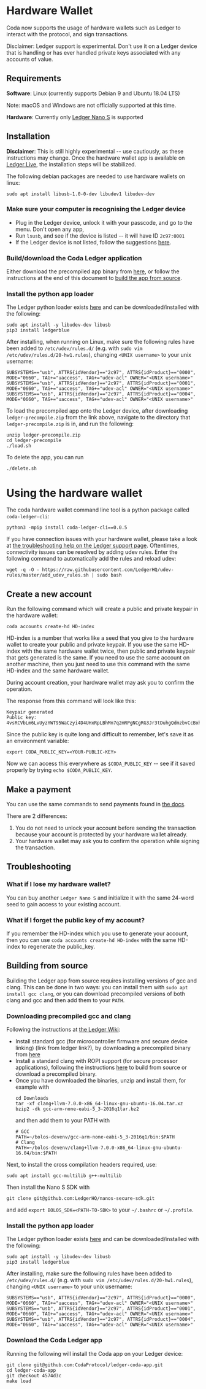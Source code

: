 
# Hardware Wallet

Coda now supports the usage of hardware wallets such as Ledger to interact with
the protocol, and sign transactions.

<Alert kind="warning">

Disclaimer: Ledger support is experimental. Don't use it on a Ledger device that is handling or has ever handled private keys associated with any accounts of value.

</Alert>

## Requirements

**Software**: Linux (currently supports Debian 9 and Ubuntu 18.04 LTS)

Note: macOS and Windows are not officially supported at this time.

**Hardware**: Currently only [Ledger Nano S](https://shop.ledger.com/products/ledger-nano-s) is supported

## Installation

**Disclaimer**: This is still highly experimental -- use cautiously, as these
instructions may change. Once the hardware wallet app is available on
[Ledger Live](https://www.ledger.com/ledger-live), the installation steps will be stabilized.

The following debian packages are needed to use hardware wallets on linux:
```
sudo apt install libusb-1.0-0-dev libudev1 libudev-dev
```

### Make sure your computer is recognising the Ledger device

- Plug in the Ledger device, unlock it with your passcode, and go to the menu. Don't open any app,
- Run `lsusb`, and see if the device is listed -- it will have ID `2c97:0001`
- If the Ledger device is not listed, follow the suggestions
  [here](https://support.ledger.com/hc/en-us/articles/115005165269-Fix-connection-issues).

### Build/download the Coda Ledger application

Either download the precompiled app binary from
[here](https://github.com/CodaProtocol/ledger-coda-app/releases/tag/v0.1.0), or follow the instructions
at the end of this document to [build the app from source](/docs/hardware-wallet#building-from-source).

### Install the python app loader

The Ledger python loader exists [here](https://github.com/LedgerHQ/blue-loader-python)
and can be downloaded/installed with the following:
```
sudo apt install -y libudev-dev libusb
pip3 install ledgerblue
```

After installing, when running on Linux, make sure the following rules have been
added to `/etc/udev/rules.d/` (e.g. with `sudo vim /etc/udev/rules.d/20-hw1.rules`),
changing `<UNIX username>` to your unix username:

```
SUBSYSTEMS=="usb", ATTRS{idVendor}=="2c97", ATTRS{idProduct}=="0000", MODE="0660", TAG+="uaccess", TAG+="udev-acl" OWNER="<UNIX username>"
SUBSYSTEMS=="usb", ATTRS{idVendor}=="2c97", ATTRS{idProduct}=="0001", MODE="0660", TAG+="uaccess", TAG+="udev-acl" OWNER="<UNIX username>"
SUBSYSTEMS=="usb", ATTRS{idVendor}=="2c97", ATTRS{idProduct}=="0004", MODE="0660", TAG+="uaccess", TAG+="udev-acl" OWNER="<UNIX username>"
```

To load the precompiled app onto the Ledger device, after downloading `ledger-precompile.zip`
from the link above, navigate to the directory that `ledger-precompile.zip` is in, and run the following:
```
unzip ledger-precompile.zip
cd ledger-precompile
./load.sh
```

To delete the app, you can run
```
./delete.sh
```

# Using the hardware wallet

The coda hardware wallet command line tool is a python package called `coda-ledger-cli`:
```
python3 -mpip install coda-ledger-cli==0.0.5
```

If you have connection issues with your hardware wallet, please take a look at
[the troubleshooting help on the Ledger support page](https://support.ledger.com/hc/en-us/articles/115005165269-Fix-connection-issues).
Oftentimes, connectivity issues can be resolved by adding udev rules. Enter the
following command to automatically add the rules and reload udev:
```
wget -q -O - https://raw.githubusercontent.com/LedgerHQ/udev-rules/master/add_udev_rules.sh | sudo bash
```

## Create a new account

Run the following command which will create a public and private keypair in the hardware wallet:

    coda accounts create-hd HD-index

HD-index is a number that works like a seed that you give to the hardware wallet
to create your public and private keypair. If you use the same HD-index with the
same hardware wallet twice, then public and private keypair that gets generated
is the same. If you need to use the same account on another machine, then you
just need to use this command with the same HD-index and the same hardware wallet.

During account creation, your hardware wallet may ask you to confirm the operation.

The response from this command will look like this:

    Keypair generated
    Public key:  4vsRCVbLm6LvUyzYWT95WaCzyi4D4UHxRpLBhMn7q2mRPgNCgRG3Jr3tDuhgQdmzbvCcBxhUwB3REpY2Dyf1NAxSSs8Q2vdJX93pT7eyqcyRU2S9UpDddDgovj46BSknNjzydKoopebp5Kva

Since the public key is quite long and difficult to remember, let's save it as
an environment variable:

    export CODA_PUBLIC_KEY=<YOUR-PUBLIC-KEY>

Now we can access this everywhere as `$CODA_PUBLIC_KEY` -- see if it saved
properly by trying `echo $CODA_PUBLIC_KEY`.

## Make a payment

You can use the same commands to send payments found in
[the docs](/docs/my-first-transaction/).

There are 2 differences:
1. You do not need to unlock your account before sending the transaction because
  your account is protected by your hardware wallet already.
2. Your hardware wallet may ask you to confirm the operation while signing the
  transaction.


## Troubleshooting

### What if I lose my hardware wallet?
You can buy another `Ledger Nano S` and initialize it with the same 24-word
seed to gain access to your existing account.

### What if I forget the public key of my account?
If you remember the HD-index which you use to generate your account, then you
can use `coda accounts create-hd HD-index` with the same HD-index to regenerate
the public_key.

## Building from source

Building the Ledger app from source requires installing versions of gcc and clang.
This can be done in two ways: you can install them with `sudo apt install gcc clang`,
or you can download precompiled versions of both clang and gcc and then add them
to your `PATH`.

### Downloading precompiled gcc and clang

Following the instructions at [the Ledger Wiki](https://ledger.readthedocs.io/en/latest/userspace/getting_started.html):
- Install standard gcc (for microcontroller firmware and secure device linking)
  (link from ledger link?), by downloading a precompiled binary from
  [here](https://developer.arm.com/tools-and-software/open-source-software/developer-tools/gnu-toolchain/gnu-rm/downloads)
- Install a standard clang with ROPI support (for secure processor applications),
  following the instructions [here](https://clang.llvm.org/get_started.html) to
  build from source or download a precompiled binary.
- Once you have downloaded the binaries, unzip and install them, for example with
  ```
  cd Downloads
  tar -xf clang+llvm-7.0.0-x86_64-linux-gnu-ubuntu-16.04.tar.xz
  bzip2 -dk gcc-arm-none-eabi-5_3-2016q1tar.bz2
  ```
  and then add them to your PATH with
  ```
  # GCC
  PATH=~/bolos-devenv/gcc-arm-none-eabi-5_3-2016q1/bin:$PATH
  # Clang
  PATH=~/bolos-devenv/clang+llvm-7.0.0-x86_64-linux-gnu-ubuntu-16.04/bin:$PATH
  ```

Next, to install the cross compilation headers required, use:
```
sudo apt install gcc-multilib g++-multilib
```
Then install the Nano S SDK with
```
git clone git@github.com:LedgerHQ/nanos-secure-sdk.git
```
and add `export BOLOS_SDK=<PATH-TO-SDK>` to your `~/.bashrc` or `~/.profile`.

### Install the python app loader

The Ledger python loader exists [here](https://github.com/LedgerHQ/blue-loader-python)
and can be downloaded/installed with the following:
```
sudo apt install -y libudev-dev libusb
pip3 install ledgerblue
```
After installing, make sure the following rules have been added to `/etc/udev/rules.d/`
(e.g. with `sudo vim /etc/udev/rules.d/20-hw1.rules`), changing `<UNIX username>` to your unix username:

```
SUBSYSTEMS=="usb", ATTRS{idVendor}=="2c97", ATTRS{idProduct}=="0000", MODE="0660", TAG+="uaccess", TAG+="udev-acl" OWNER="<UNIX username>"
SUBSYSTEMS=="usb", ATTRS{idVendor}=="2c97", ATTRS{idProduct}=="0001", MODE="0660", TAG+="uaccess", TAG+="udev-acl" OWNER="<UNIX username>"
SUBSYSTEMS=="usb", ATTRS{idVendor}=="2c97", ATTRS{idProduct}=="0004", MODE="0660", TAG+="uaccess", TAG+="udev-acl" OWNER="<UNIX username>"
```

### Download the Coda Ledger app

Running the following will install the Coda app on your Ledger device:
```
git clone git@github.com:CodaProtocol/ledger-coda-app.git
cd ledger-coda-app
git checkout 4574d3c
make load
```
